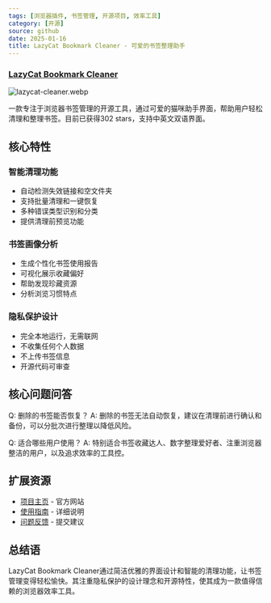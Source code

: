 ```yaml
---
tags: [浏览器插件, 书签管理, 开源项目, 效率工具]
category: [开源]
source: github
date: 2025-01-16
title: LazyCat Bookmark Cleaner - 可爱的书签整理助手
---
```


### [LazyCat Bookmark Cleaner](https://github.com/Alanrk/LazyCat-Bookmark-Cleaner)

![lazycat-cleaner.webp](https://img.mengpeng.tech/i/2025/01/16/6788973e1daf4.webp)

一款专注于浏览器书签管理的开源工具，通过可爱的猫咪助手界面，帮助用户轻松清理和整理书签。目前已获得302 stars，支持中英文双语界面。

## 核心特性

### 智能清理功能
- 自动检测失效链接和空文件夹
- 支持批量清理和一键恢复
- 多种错误类型识别和分类
- 提供清理前预览功能

### 书签画像分析
- 生成个性化书签使用报告
- 可视化展示收藏偏好
- 帮助发现珍藏资源
- 分析浏览习惯特点

### 隐私保护设计
- 完全本地运行，无需联网
- 不收集任何个人数据
- 不上传书签信息
- 开源代码可审查

## 核心问题问答

Q: 删除的书签能否恢复？
A: 删除的书签无法自动恢复，建议在清理前进行确认和备份，可以分批次进行整理以降低风险。

Q: 适合哪些用户使用？
A: 特别适合书签收藏达人、数字整理爱好者、注重浏览器整洁的用户，以及追求效率的工具控。

## 扩展资源

- [项目主页](https://www.ainewtab.app/LazyCat-Bookmark-Cleaner/zh-cn/) - 官方网站
- [使用指南](https://github.com/Alanrk/LazyCat-Bookmark-Cleaner#readme) - 详细说明
- [问题反馈](https://github.com/Alanrk/LazyCat-Bookmark-Cleaner/issues) - 提交建议

## 总结语

LazyCat Bookmark Cleaner通过简洁优雅的界面设计和智能的清理功能，让书签管理变得轻松愉快。其注重隐私保护的设计理念和开源特性，使其成为一款值得信赖的浏览器效率工具。 